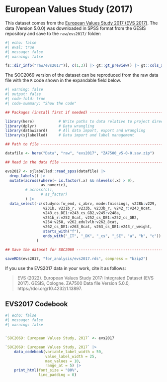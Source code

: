 
# European Values Study (2017)

This dataset comes from the [European Values Study 2017 (EVS 2017)](https://search.gesis.org/research_data/ZA7500?doi=10.4232/1.13897). The data (Version 5.0.0) was downloaded in SPSS format from the GESIS repository and save to the `raw/evs2017/` folder:


```r
#| echo: false
#| eval: true
#| message: false
#| warning: false

fs::dir_info("raw/evs2017")[, c(1,3)] |> gt::gt_preview() |> gt::cols_align(align = "left") |> gt::tab_options(table.width = "70%")

```

The SOC2069 version of the dataset can be reproduced from the raw data file with the `R` code shown in the expandable field below.

```r
#| warning: false
#| output: false
#| code-fold: true
#| code-summary: "Show the code"

## Packages (install first if needed) ----------------------------------------------------------------------------------------

library(here)           # Write paths to data relative to project directory on both Win and Mac
library(dplyr)          # Data wrangling
library(datawizard)     # All data import, export and wrangling
library(sjlabelled)     # Data import and label management

## Path to file --------------------------------------------------------------------------------------------------------------

datafile <- here("Data", "raw", "evs2017", "ZA7500_v5-0-0.sav.zip")

## Read in the data file -----------------------------------------------------------------------------------------------------

evs2017 <- sjlabelled::read_spss(datafile) |> 
  drop_labels() |>
  mutate(across(where(~ is.factor(.x) && nlevels(.x) > 9), 
                as_numeric),                                                    # Turn long factors to labelled numeric
         # across(c(), 
                # as_factor)                                                    # Long factors that should stay categorical
         ) |>                                      
  data_select(-c(studyno:fw_end, c_abrv, mode:fmissings, v228b:v229,
                 v231b, v231b_r, v233b, v233b_r, v242_r:v243_8cat,
                 v243_cs_DE1:v243_cs_GB2,v245:v248a,
                 v251b_r:v252_8cat, v252_cs_DE1:v252_cs_GB2,
                 v254:v258, v262_edulvlb:v262_8cat,
                 v262_cs_DE1:v263_8cat, v263_cs_DE1:v243_r_weight,
                 starts_with("f"),
                 ends_with("_IT", "_DK", "_cs", "_SE", "a", "b", "c"))
              )

## Save the dataset for SOC2069 --------------------------------------------------------------------------------------

saveRDS(evs2017, "for_analysis/evs2017.rds", compress = "bzip2")

```

If you use the EVS2017 data in your work, cite it as follows:

 > EVS (2022). European Values Study 2017: Integrated Dataset (EVS 2017). GESIS, Cologne. ZA7500 Data file Version 5.0.0, https://doi.org/10.4232/1.13897.

## EVS2017 Codebook

```r
#| echo: false
#| message: false
#| warning: false


`SOC2069: European Values Study, 2017` <- evs2017

`SOC2069: European Values Study, 2017` |> 
    data_codebook(variable_label_width = 50, 
                  value_label_width = 25,
                  max_values = 10,
                  range_at = 5) |> 
    print_html(font_size = "80%",
               line_padding = 0)
```